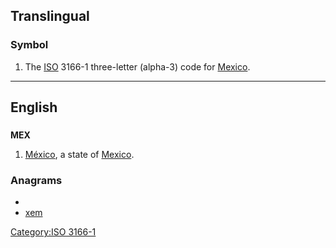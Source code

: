 ==Translingual==
===Symbol===
{{infl|mul|symbol}}
# The [[ISO]] 3166-1 three-letter (alpha-3) code for [[Mexico]].

[[Category:ISO 3166-1]]
----
==English==
==={{abbreviation}}===
'''MEX'''
#[[México]], a state of [[Mexico]].

===Anagrams===
* {{alphagram|emx}}
* [[xem#English|xem]]